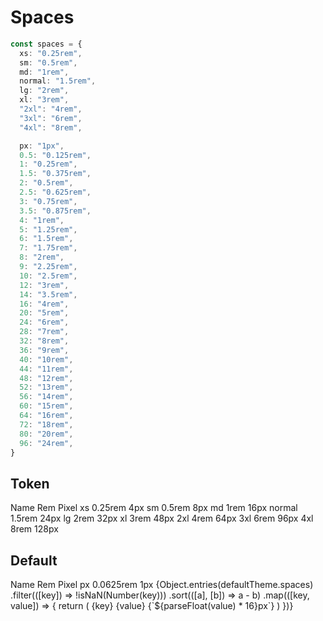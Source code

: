 
<Meta title="Documents / Theme / Spaces" />

# Spaces

```ts
const spaces = {
  xs: "0.25rem",
  sm: "0.5rem",
  md: "1rem",
  normal: "1.5rem",
  lg: "2rem",
  xl: "3rem",
  "2xl": "4rem",
  "3xl": "6rem",
  "4xl": "8rem",

  px: "1px",
  0.5: "0.125rem",
  1: "0.25rem",
  1.5: "0.375rem",
  2: "0.5rem",
  2.5: "0.625rem",
  3: "0.75rem",
  3.5: "0.875rem",
  4: "1rem",
  5: "1.25rem",
  6: "1.5rem",
  7: "1.75rem",
  8: "2rem",
  9: "2.25rem",
  10: "2.5rem",
  12: "3rem",
  14: "3.5rem",
  16: "4rem",
  20: "5rem",
  24: "6rem",
  28: "7rem",
  32: "8rem",
  36: "9rem",
  40: "10rem",
  44: "11rem",
  48: "12rem",
  52: "13rem",
  56: "14rem",
  60: "15rem",
  64: "16rem",
  72: "18rem",
  80: "20rem",
  96: "24rem",
}
```

## Token

<JSX>
  <Grid templateColumns="5rem 5rem 5rem 1fr" my="md" gap="md">
    <Text m="0">Name</Text>
    <Text m="0">Rem</Text>
    <Text m="0">Pixel</Text>
    <Box></Box>
    <Text m="0">xs</Text>
    <Text m="0">0.25rem</Text>
    <Text m="0">4px</Text>
    <Box maxW="0.25rem" h="8xs" bg="red.500"></Box>
    <Text m="0">sm</Text>
    <Text m="0">0.5rem</Text>
    <Text m="0">8px</Text>
    <Box maxW="0.5rem" h="8xs" bg="red.500"></Box>
    <Text m="0">md</Text>
    <Text m="0">1rem</Text>
    <Text m="0">16px</Text>
    <Box maxW="1rem" h="8xs" bg="red.500"></Box>
    <Text m="0">normal</Text>
    <Text m="0">1.5rem</Text>
    <Text m="0">24px</Text>
    <Box maxW="1.5rem" h="8xs" bg="red.500"></Box>
    <Text m="0">lg</Text>
    <Text m="0">2rem</Text>
    <Text m="0">32px</Text>
    <Box maxW="2rem" h="8xs" bg="red.500"></Box>
    <Text m="0">xl</Text>
    <Text m="0">3rem</Text>
    <Text m="0">48px</Text>
    <Box maxW="3rem" h="8xs" bg="red.500"></Box>
    <Text m="0">2xl</Text>
    <Text m="0">4rem</Text>
    <Text m="0">64px</Text>
    <Box maxW="4rem" h="8xs" bg="red.500"></Box>
    <Text m="0">3xl</Text>
    <Text m="0">6rem</Text>
    <Text m="0">96px</Text>
    <Box maxW="6rem" h="8xs" bg="red.500"></Box>
    <Text m="0">4xl</Text>
    <Text m="0">8rem</Text>
    <Text m="0">128px</Text>
    <Box maxW="8rem" h="8xs" bg="red.500"></Box>
  </Grid>
</JSX>

## Default

<JSX>
  <Grid templateColumns="5rem 5rem 5rem 1fr" my="md" gap="md">
    <Text m="0">Name</Text>
    <Text m="0">Rem</Text>
    <Text m="0">Pixel</Text>
    <Box></Box>
    <Text m="0">px</Text>
    <Text m="0">0.0625rem</Text>
    <Text m="0">1px</Text>
    <Box maxW="1px" h="8xs" bg="green.500"></Box>
    {Object.entries(defaultTheme.spaces)
      .filter(([key]) => !isNaN(Number(key)))
      .sort(([a], [b]) => a - b)
      .map(([key, value]) => {
        return (
          <Fragment key={key}>
            <Text m="0">{key}</Text>
            <Text m="0">{value}</Text>
            <Text m="0">{`${parseFloat(value) * 16}px`}</Text>
            <Box maxW={value} h="8xs" bg="green.500"></Box>
          </Fragment>
        )
      })}
  </Grid>
</JSX>
